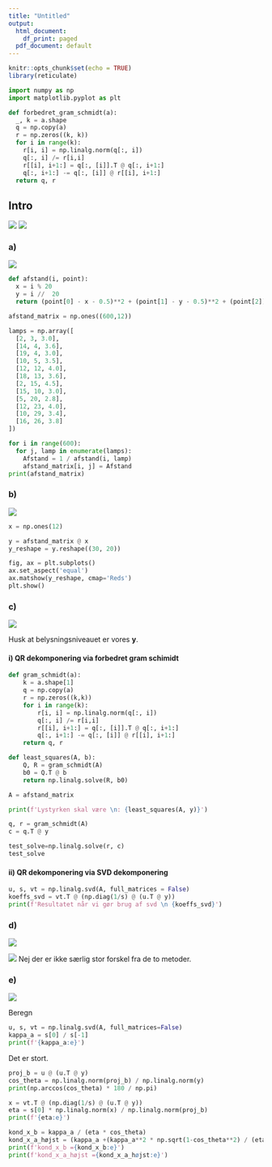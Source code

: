 ```yaml
---
title: "Untitled"
output:
  html_document:
    df_print: paged
  pdf_document: default
---
```


```r
knitr::opts_chunk$set(echo = TRUE)
library(reticulate)
```

```python
import numpy as np
import matplotlib.pyplot as plt

def forbedret_gram_schmidt(a):
  _, k = a.shape
  q = np.copy(a)
  r = np.zeros((k, k))
  for i in range(k):
    r[i, i] = np.linalg.norm(q[:, i])
    q[:, i] /= r[i,i]
    r[[i], i+1:] = q[:, [i]].T @ q[:, i+1:]
    q[:, i+1:] -= q[:, [i]] @ r[[i], i+1:]
  return q, r
```



## Intro
![](7ind.png)
![](na7-park.png)

### a)
![](7-a.png)

```python
def afstand(i, point):
  x = i % 20
  y = i //  20
  return (point[0] - x - 0.5)**2 + (point[1] - y - 0.5)**2 + (point[2])**2

afstand_matrix = np.ones((600,12))

lamps = np.array([
  [2, 3, 3.0],
  [14, 4, 3.6],
  [19, 4, 3.0],
  [10, 5, 3.5],
  [12, 12, 4.0],
  [18, 13, 3.6],
  [2, 15, 4.5],
  [15, 10, 3.0],
  [5, 20, 2.8],
  [12, 23, 4.0],
  [10, 29, 3.4],
  [16, 26, 3.8]
])

for i in range(600):
  for j, lamp in enumerate(lamps):
    Afstand = 1 / afstand(i, lamp)
    afstand_matrix[i, j] = Afstand
print(afstand_matrix)
```


### b)
![](7-b.png)


```python
x = np.ones(12)

y = afstand_matrix @ x
y_reshape = y.reshape((30, 20))

fig, ax = plt.subplots()
ax.set_aspect('equal')
ax.matshow(y_reshape, cmap='Reds')
plt.show()
```

### c)

![](7-c.png)

Husk at belysningsniveauet er vores **y**.


#### i) QR dekomponering via forbedret gram schimidt

```python
def gram_schmidt(a):
    k = a.shape[1]
    q = np.copy(a)
    r = np.zeros((k,k))
    for i in range(k):
        r[i, i] = np.linalg.norm(q[:, i])
        q[:, i] /= r[i,i]
        r[[i], i+1:] = q[:, [i]].T @ q[:, i+1:]
        q[:, i+1:] -= q[:, [i]] @ r[[i], i+1:]
    return q, r

def least_squares(A, b):
    Q, R = gram_schmidt(A)
    b0 = Q.T @ b
    return np.linalg.solve(R, b0)

A = afstand_matrix

print(f'Lystyrken skal være \n: {least_squares(A, y)}')
```

```python
q, r = gram_schmidt(A)
c = q.T @ y

test_solve=np.linalg.solve(r, c)
test_solve
```

#### ii) QR dekomponering via SVD dekomponering

```python
u, s, vt = np.linalg.svd(A, full_matrices = False)
koeffs_svd = vt.T @ (np.diag(1/s) @ (u.T @ y))
print(f'Resultatet når vi gør brug af svd \n {koeffs_svd}')
```


### d)

![](7-d1.png)

![](7-d2.png)
Nej der er ikke særlig stor forskel fra de to metoder.

### e)

![](7-e.png)

Beregn


```python
u, s, vt = np.linalg.svd(A, full_matrices=False)
kappa_a = s[0] / s[-1]
print(f'{kappa_a:e}')

```
Det er stort.

```python
proj_b = u @ (u.T @ y)
cos_theta = np.linalg.norm(proj_b) / np.linalg.norm(y)
print(np.arccos(cos_theta) * 180 / np.pi)
```

```python
x = vt.T @ (np.diag(1/s) @ (u.T @ y))
eta = s[0] * np.linalg.norm(x) / np.linalg.norm(proj_b)
print(f'{eta:e}')
```

```python
kond_x_b = kappa_a / (eta * cos_theta)
kond_x_a_højst = (kappa_a +(kappa_a**2 * np.sqrt(1-cos_theta**2) / (eta * cos_theta)))
print(f'kond_x_b ={kond_x_b:e}')
print(f'kond_x_a_højst ={kond_x_a_højst:e}')
```



